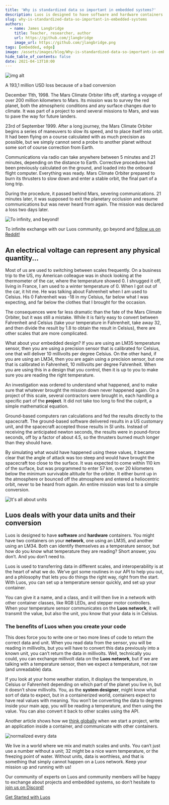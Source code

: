 ```yaml
---
title: 'Why is standardized data so important in embedded systems?'
description: Luos is designed to have software and hardware containers. Discover our article to discover why it is essential to standardize data in embedded systems.
slug: why-is-standardized-data-so-important-in-embedded-systems
authors:
  - name: James Langbridge
    title: Teacher, researcher, author
    url: https://github.com/jlangbridge
    image_url: https://github.com/jlangbridge.png
tags: [embedded, edge]
image: /assets/images/blog/Why-is-standardized-data-so-important-in-embedded-systems-banner-luos.png
hide_table_of_contents: false
date: 2021-04-13T10:00
---
```


![img alt](/assets/images/blog/infinity-beyond-luos.png)

A 193,1 million USD loss because of a bad conversion

<!--truncate-->

December 11th, 1998. The Mars Climate Orbiter lifts off, starting a voyage of over 200 million kilometers to Mars. Its mission was to survey the red planet, both the atmospheric conditions and any surface changes due to climate. It was part of a project to send several missions to Mars, and was to pave the way for future landers.

23rd of September 1999. After a long journey, the Mars Climate Orbiter begins a series of maneuvers to slow its speed, and to place itself into orbit. It had been flying on a course calculated with as much precision as possible, but we simply cannot send a probe to another planet without some sort of course correction from Earth.

Communications via radio can take anywhere between 5 minutes and 21 minutes, depending on the distance to Earth. Corrective procedures had been previously calculated on the ground, and loaded into the onboard flight computer. Everything was ready. Mars Climate Orbiter prepared to burn its thrusters to slow down and enter a stable orbit, the final part of a long trip.

During the procedure, it passed behind Mars, severing communications. 21 minutes later, it was supposed to exit the planetary occlusion and resume communications but was never heard from again. The mission was declared a loss two days later.

![To infinity, and beyond!](/assets/images/blog/infinity-beyond-luos.png)

To infinite exchange with our Luos community, go beyond and <a rel="external nofollow" href="https://www.reddit.com/r/Luos/" target="_blank">follow us on Reddit!</a>

<h2> An electrical voltage can represent any physical quantity... </h2>

Most of us are used to switching between scales frequently. On a business trip to the US, my American colleague was in shock looking at the thermometer of the car, where the temperature showed 0. I shrugged it off, living in France, I am used to a winter temperature of 0. When I got out of the car, it hit me. He was talking about Fahrenheit when I am used to Celsius. His 0 Fahrenheit was -18 in my Celsius, far below what I was expecting, and far below the clothes that I brought for the occasion.

The consequences were far less dramatic than the fate of the Mars Climate Orbiter, but it was still a mistake. While it is fairly easy to convert between Fahrenheit and Celsius (take your temperature in Fahrenheit, take away 32, and then divide the result by 1.8 to obtain the result in Celsius), there are other scales that are more complicated.

What about your embedded design? If you are using an LM35 temperature sensor, then you are using a precision sensor that is calibrated for Celsius, one that will deliver 10 millivolts per degree Celsius. On the other hand, if you are using an LM34, then you are again using a precision sensor, but one that is calibrated in Fahrenheit, 10 millivolts per degree Fahrenheit. When you are using this in a design that you control, then it is up to you to make sure you are reading the right temperature.

An investigation was ordered to understand what happened, and to make sure that whatever brought the mission down never happened again. On a project of this scale, several contractors were brought in, each handling a specific part of the **project**. It did not take too long to find the culprit, a simple mathematical equation.

Ground-based computers ran calculations and fed the results directly to the spacecraft. The ground-based software delivered results in a US customary unit, and the spacecraft accepted those results in SI units. Instead of receiving the anticipated newton seconds, the results were in pound-force seconds, off by a factor of about 4.5, so the thrusters burned much longer than they should have.

By simulating what would have happened using these values, it became clear that the angle of attack was too steep and would have brought the spacecraft too close to the surface. It was expected to come within 110 km of the surface, but was programmed to enter 57 km, over 20 kilometers below the minimum survivable altitude for the orbiter. It either burnt up in the atmosphere or bounced off the atmosphere and entered a heliocentric orbit, never to be heard from again. An entire mission was lost to a simple conversion.

![It's all about units](https://uploads-ssl.webflow.com/602cf5c87ad04ea98eaa99da/604739213bb4cf427cd650cc_2.jpeg)

<h2> Luos deals with your data units and their conversion </h2>

Luos is designed to have **software** and **hardware** containers. You might have two containers on your **network**, one using an LM35, and another using an LM34. Both can identify themselves as a temperature sensor, but how do you know what temperature they are reading? Short answer, you don’t. And you don’t need to.

Luos is used to transferring data in different scales, and interoperability is at the heart of what we do. We’ve got some routines in our API to help you out, and a philosophy that lets you do things the right way, right from the start. With Luos, you can set up a temperature sensor quickly, and set up your container.

You can give it a name, and a class, and it will then live in a network with other container classes, like RGB LEDs, and stepper motor controllers. When your temperature sensor communicates on the **Luos network**, it will transmit the value, but also the unit, you know that your data is in Celsius.

<h3> The benefits of Luos when you create your code </h3>

This does force you to write one or two more lines of code to return the correct data and unit. When you read data from the sensor, you will be reading in millivolts, but you will have to convert this data previously into a known unit, you can’t return the data in millivolts. Well, technically you could, you can exchange millivolt data on the **Luos network**, but if we are talking with a temperature sensor, then we expect a temperature, not raw (and unreadable) data.

If you look at your home weather station, it displays the temperature, in Celsius or Fahrenheit depending on which part of the planet you live in, but it doesn’t show millivolts. You, as the **system designer**, might know what sort of data to expect, but in a containerized world, containers expect to have real values with meaning. You won’t be converting the data to degrees inside your main app, you will be reading a temperature, and then using the value. You can also convert it back to other scales using the API.

Another article shows how we [think globally](/2021-06-13-think-globally.mdx) when we start a project, write an application inside a container, and communicate with other containers.

![normalized every data](https://uploads-ssl.webflow.com/602cf5c87ad04ea98eaa99da/6047392c3b744162439a30f3_3.jpeg)

We live in a world where we mix and match scales and units. You can’t just use a number without a unit; 32 might be a nice warm temperature, or the freezing point of water. Without units, data is worthless, and that is something that simply cannot happen on a Luos network. Keep your mission up and running with us!

Our community of experts on Luos and community members will be happy to exchange about projects and embedded systems, so don’t hesitate to <a rel="external nofollow" href="https://discord.gg/luos" target="_blank">join us on Discord!</a>

[Get Started with Luos](/tutorials/get-started)
